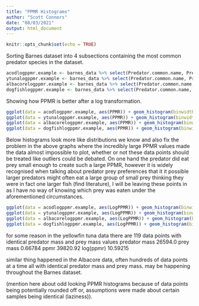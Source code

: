 ```yaml
---
title: "PPMR Histograms"
author: "Scott Connors"
date: "08/03/2021"
output: html_document
---
```


```r
knitr::opts_chunk$set(echo = TRUE)
```

Sorting Barnes dataset into 4 subsections containing the most common predator species in the dataset.

```r
acodlogppmr.example <- barnes_data %>% select(Predator.common.name, Predator.mass, Prey.mass) %>% group_by(Predator.common.name) %>% filter(Predator.common.name == "Atlantic cod") %>% mutate(PPMR = Predator.mass / Prey.mass, LogPPMR = log(Predator.mass / Prey.mass))
ytunalogppmr.example <- barnes_data %>% select(Predator.common.name, Predator.mass, Prey.mass) %>% group_by(Predator.common.name) %>% filter(Predator.common.name == "Yellowfin tuna") %>% mutate(PPMR = Predator.mass / Prey.mass, LogPPMR = log(Predator.mass / Prey.mass))
albacorelogppmr.example <- barnes_data %>% select(Predator.common.name, Predator.mass, Prey.mass) %>% group_by(Predator.common.name) %>% filter(Predator.common.name == "Albacore") %>% mutate(PPMR = Predator.mass / Prey.mass, LogPPMR = log(Predator.mass / Prey.mass))
dogfishlogppmr.example <- barnes_data %>% select(Predator.common.name, Predator.mass, Prey.mass) %>% group_by(Predator.common.name) %>% filter(Predator.common.name == "Spurdog / spiny dogfish") %>% mutate(PPMR = Predator.mass / Prey.mass, LogPPMR = log(Predator.mass / Prey.mass))
```

Showing how PPMR is better after a log transformation. 

```r
ggplot(data = acodlogppmr.example, aes(PPMR)) + geom_histogram(binwidth = 10000) + labs(title = "Atlantic Cod PPMR")
ggplot(data = ytunalogppmr.example, aes(PPMR)) + geom_histogram(binwidth = 7500) + labs(title = "Yellowfin Tuna PPMR")
ggplot(data = albacorelogppmr.example, aes(PPMR)) + geom_histogram(binwidth = 1000) + labs(title = "Albacore PPMR")
ggplot(data = dogfishlogppmr.example, aes(PPMR)) + geom_histogram(binwidth = 5000) + labs(title = "Spiny Dogfish PPMR")
```

Below histograms look more like distributions we know and also fix the problem in the above graphs where the incredibly large PPMR values made the data almost impossible to plot, whether or not these data points should be treated like outliers could be debated. On one hand the predator did eat prey small enough to create such a large PPMR, however it is widely recognised when talking about predator prey preferences that it it possible larger predators might often eat a large group of small prey thinking they were in fact one larger fish (find literature), I will be leaving these points in as I have no way of knowing which prey was eaten under the aforementioned circumstances.

```r
ggplot(data = acodlogppmr.example, aes(LogPPMR)) + geom_histogram(binwidth = 0.1) + labs(title = "Atlantic Cod log(PPMR)")
ggplot(data = ytunalogppmr.example, aes(LogPPMR)) + geom_histogram(binwidth = 0.1) + labs(title = "Yellowfin Tuna log(PPMR)")
ggplot(data = albacorelogppmr.example, aes(LogPPMR)) + geom_histogram(binwidth = 0.08) + labs(title = "Albacore log(PPMR)")
ggplot(data = dogfishlogppmr.example, aes(LogPPMR)) + geom_histogram(binwidth = 0.09) + labs(title = "Spiny Dogfish log(PPMR)")
```


for some reason in the yellowfin tuna data there are 119 data points with identical predator mass and prey mass values 
predator mass   26594.0
prey mass       0.66784
ppmr            39820.92
log(ppmr)       10.59215


similar thing happened in the Albacore data, often hundreds of data points at a time all with identical predator mass and prey mass. may be happening throughout the Barnes dataset.

(mention here about odd looking PPMR histograms because of data points being potentially rounded off or, assumptions were made about certain samples being identical (laziness)).


